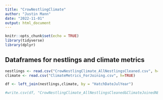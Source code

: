 ```yaml
---
title: "CrowNestlingClimate"
author: "Justin Mann"
date: "2022-11-01"
output: html_document
---
```


```r
knitr::opts_chunk$set(echo = TRUE)
library(tidyverse)
library(dplyr)
```

## Dataframes for nestlings and climate metrics

```r
nestlings <- read.csv("CrowNestlingClimate_AllNestlingsCleaned.csv", h=TRUE)
climate <- read.csv("ClimateMetrics_ForJoining.csv", h=TRUE)
```

```r
df <- left_join(nestlings,climate, by = "HatchDateJulYear")

#write.csv(df, "CrowNestlingClimate_AllNestlingsCleaned&ClimateJoinedNEW.csv", row.names = F)
```
